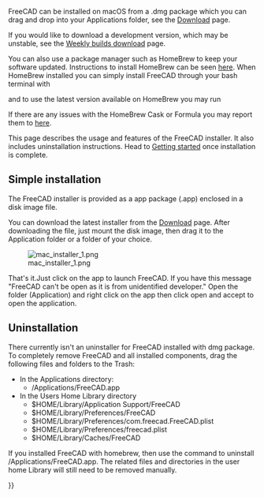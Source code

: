 <languages/>
<translate>

<!--T:18-->
{{Docnav
|[[Installing_on_Linux|Installing on Linux]]
|[[Installing_additional_components|Installing additional components]]
}}

<!--T:1-->
FreeCAD can be installed on macOS from a .dmg package which you can drag and drop into your Applications folder, see the [[Download|Download]] page.

<!--T:29-->
If you would like to download a development version, which may be unstable, see the [https://github.com/FreeCAD/FreeCAD-Bundle/releases/tag/weekly-builds Weekly builds download] page.

<!--T:23-->
You can also use a package manager such as HomeBrew to keep your software updated. Instructions to install HomeBrew can be seen [https://brew.sh/ here]. When HomeBrew installed you can simply install FreeCAD through your bash terminal with 

</translate>
{{Code|code=
brew install --cask freecad
}}
<translate>

<!--T:24-->
and to use  the latest version available on HomeBrew you may run

</translate>
{{Code|code=
brew install freecad
}}
<translate>

<!--T:25-->
If there are any issues with the HomeBrew Cask or Formula you may report them to [https://github.com/FreeCAD/homebrew-freecad here]. 

<!--T:16-->
This page describes the usage and features of the FreeCAD installer. It also includes uninstallation instructions. Head to [[Getting_started|Getting started]] once installation is complete.

== Simple installation == <!--T:2-->

<!--T:28-->
The FreeCAD installer is provided as a app package (.app) enclosed in a disk image file.

<!--T:3-->
You can download the latest installer from the [[Download|Download]] page. After downloading the file, just mount the disk image, then drag it to the Application folder or a folder of your choice.

<!--T:4-->
[[File:mac_installer_1.png]]

<!--T:5-->
That's it.Just click on the app to launch FreeCAD. If you have this message "FreeCAD can't be open as it is from unidentified developer." Open the folder (Application) and right click on the app then click open and accept to open the application.

== Uninstallation == <!--T:7-->

<!--T:8-->
There currently isn't an uninstaller for FreeCAD installed with dmg package. To completely remove FreeCAD and all installed components, drag the following  files and folders to the Trash:

<!--T:9-->
*In the Applications directory:
**/Applications/FreeCAD.app
*In the Users Home Library directory
**$HOME/Library/Application Support/FreeCAD
**$HOME/Library/Preferences/FreeCAD
**$HOME/Library/Preferences/com.freecad.FreeCAD.plist
**$HOME/Library/Preferences/freecad.plist
**$HOME/Library/Caches/FreeCAD

<!--T:12-->
If you installed FreeCAD with homebrew, then use the {{incode|brew uninstall freecad}} command to uninstall /Applications/FreeCAD.app. The related files and directories in the user home Library will still need to be removed manually.


<!--T:13-->
{{Docnav
|[[Installing_on_Linux|Installing on Linux]]
|[[Installing_additional_components|Installing additional components]]
}}

</translate>
{{Userdocnavi{{#translation:}}}}